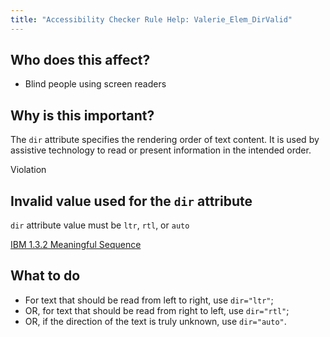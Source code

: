 ```yaml
---
title: "Accessibility Checker Rule Help: Valerie_Elem_DirValid"
---
```


<div className="toolHelp">
<Row>
<Column colLg={5} colMd={3} colSm={4} className="toolLeft">

## Who does this affect?

 * Blind people using screen readers

## Why is this important?

The `dir` attribute specifies the rendering order of text content. It is used by assistive technology to read or present information in the intended order.

</Column>
<Column colLg={11} colMd={5} colSm={4} className="toolMain">

<div className="level-violation">
Violation
</div>

## Invalid value used for the `dir` attribute
`dir` attribute value must be `ltr`, `rtl`, or `auto`

[IBM 1.3.2 Meaningful Sequence](https://www.ibm.com/able/guidelines/ci162/meaningful_sequence.html)

<div id="elementLocation">
</div>

## What to do

 * For text that should be read from left to right, use `dir="ltr"`;
 * OR, for text that should be read from right to left, use `dir="rtl"`;
 * OR, if the direction of the text is truly unknown, use `dir="auto"`.

</Column>
</Row>
</div>

